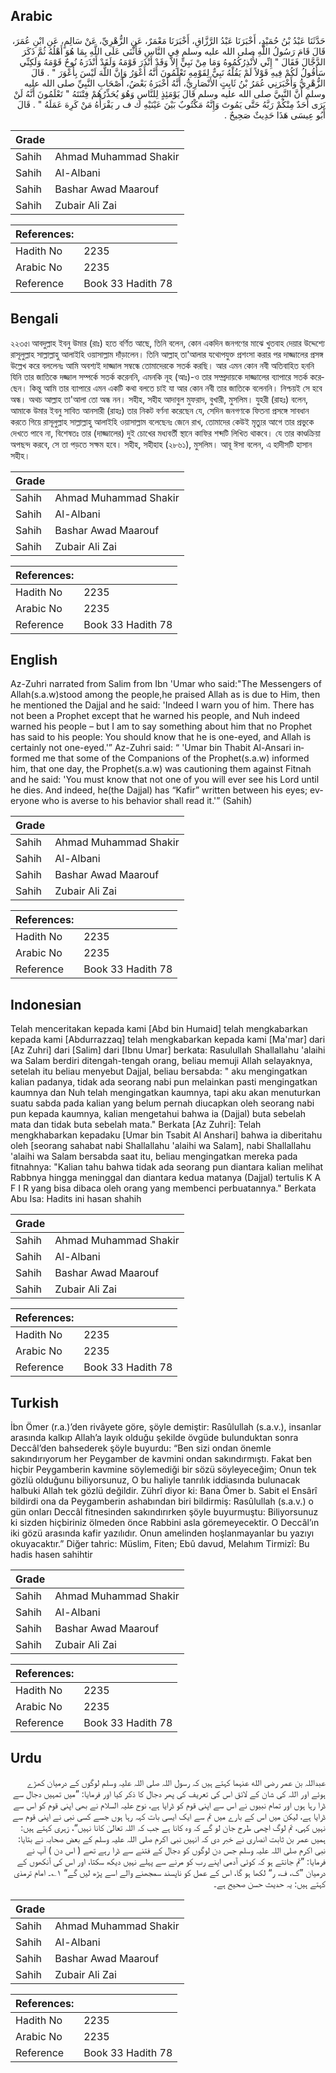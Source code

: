 ## Arabic


<div dir="rtl" lang="ar" style={{fontSize:'larger',backgroundColor:'#f8f9fa',padding:20}}>
حَدَّثَنَا عَبْدُ بْنُ حُمَيْدٍ، أَخْبَرَنَا عَبْدُ الرَّزَّاقِ، أَخْبَرَنَا مَعْمَرٌ، عَنِ الزُّهْرِيِّ، عَنْ سَالِمٍ، عَنِ ابْنِ عُمَرَ، قَالَ قَامَ رَسُولُ اللَّهِ صلى الله عليه وسلم فِي النَّاسِ فَأَثْنَى عَلَى اللَّهِ بِمَا هُوَ أَهْلُهُ ثُمَّ ذَكَرَ الدَّجَّالَ فَقَالَ ‏"‏ إِنِّي لأُنْذِرُكُمُوهُ وَمَا مِنْ نَبِيٍّ إِلاَّ وَقَدْ أَنْذَرَ قَوْمَهُ وَلَقَدْ أَنْذَرَهُ نُوحٌ قَوْمَهُ وَلَكِنِّي سَأَقُولُ لَكُمْ فِيهِ قَوْلاً لَمْ يَقُلْهُ نَبِيٌّ لِقَوْمِهِ تَعْلَمُونَ أَنَّهُ أَعْوَرُ وَإِنَّ اللَّهَ لَيْسَ بِأَعْوَرَ ‏"‏ ‏.‏ قَالَ الزُّهْرِيُّ وَأَخْبَرَنِي عُمَرُ بْنُ ثَابِتٍ الأَنْصَارِيُّ، أَنَّهُ أَخْبَرَهُ بَعْضُ، أَصْحَابِ النَّبِيِّ صلى الله عليه وسلم أَنَّ النَّبِيَّ صلى الله عليه وسلم قَالَ يَوْمَئِذٍ لِلنَّاسِ وَهُوَ يُحَذِّرُهُمْ فِتْنَتَهُ ‏"‏ تَعْلَمُونَ أَنَّهُ لَنْ يَرَى أَحَدٌ مِنْكُمْ رَبَّهُ حَتَّى يَمُوتَ وَإِنَّهُ مَكْتُوبٌ بَيْنَ عَيْنَيْهِ ك ف ر يَقْرَأُهُ مَنْ كَرِهَ عَمَلَهُ ‏"‏ ‏.‏ قَالَ أَبُو عِيسَى هَذَا حَدِيثٌ صَحِيحٌ ‏.‏
</div>
<div style={{backgroundColor:'#f8f9fa',padding:20, marginBottom: 10}}><table> <thead> <tr> <th>Grade</th> <th></th> </tr> </thead> <tbody> <tr><td>Sahih</td><td>Ahmad Muhammad Shakir</td></tr><tr><td>Sahih</td><td>Al-Albani</td></tr><tr><td>Sahih</td><td>Bashar Awad Maarouf</td></tr><tr><td>Sahih</td><td>Zubair Ali Zai</td></tr></tbody></table><table> <thead> <tr> <th>References:</th> <th></th> </tr> </thead> <tbody><tr><td>Hadith No</td><td>2235</td></tr><tr><td>Arabic No</td><td>2235</td></tr><tr><td>Reference</td><td>Book 33 Hadith 78</td></tr></tbody></table></div>

## Bengali


<div dir="ltr" lang="bn" style={{fontSize:'larger',backgroundColor:'#f8f9fa',padding:20}}>
২২৩৫৷ আবদুল্লাহ ইবনু উমার (রাঃ) হতে বর্ণিত আছে, তিনি বলেন, কোন একদিন জনগণের মাঝে খুতবাহ দেয়ার উদ্দেশ্যে রাসূলুল্লাহ সাল্লাল্লাহু আলাইহি ওয়াসাল্লাম দাঁড়ালেন। তিনি আল্লাহ্ তা'আলার যথোপযুক্ত প্রশংসা করার পর দাজ্জালের প্রসঙ্গ উল্লেখ করে বললেনঃ আমি অবশ্যই দাজ্জাল সম্বন্ধে তোমাদেরকে সতর্ক করছি। আর এমন কোন নবী অতিবাহিত হননি যিনি তার জাতিকে দজ্জাল সম্পর্কে সতর্ক করেননি, এমনকি নূহ (আঃ)-ও তার সম্প্রদায়কে দাজ্জালের ব্যাপারে সতর্ক করেছেন। কিন্তু আমি তার ব্যাপারে এমন একটি কথা বলতে চাই যা আর কোন নবী তার জাতিকে বলেননি। নিশ্চয়ই সে হবে অন্ধ। অথচ আল্লাহ তা'আলা তো অন্ধ নন। সহীহ, সহীহ আদাবুল মুফরাদ, বুখারী, মুসলিম। যুহরী (রাহঃ) বলেন, আমাকে উমার ইবনু সাবিত আনসারী (রাহঃ) তার নিকট বর্ণনা করেছেন যে, সেদিন জনগণকে ফিতনা প্রসঙ্গে সাবধান করতে গিয়ে রাসূলুল্লাহ সাল্লাল্লাহু আলাইহি ওয়াসাল্লাম বলেছেনঃ জেনে রাখ, তোমাদের কেউই মৃত্যুর আগে তার প্রভুকে দেখতে পাবে না, বিশেষতঃ তার (দাজ্জালের) দুই চোখের মধ্যবর্তী স্থানে কাফির শব্দটি লিখিত থাকবে। যে তার কাণ্ডক্রিয়া অপছন্দ করবে, সে তা পড়তে সক্ষম হবে। সহীহ, সহীহাহ (২৮৬১), মুসলিম। আবূ ঈসা বলেন, এ হাদীসটি হাসান সহীহ।
</div>
<div style={{backgroundColor:'#f8f9fa',padding:20, marginBottom: 10}}><table> <thead> <tr> <th>Grade</th> <th></th> </tr> </thead> <tbody> <tr><td>Sahih</td><td>Ahmad Muhammad Shakir</td></tr><tr><td>Sahih</td><td>Al-Albani</td></tr><tr><td>Sahih</td><td>Bashar Awad Maarouf</td></tr><tr><td>Sahih</td><td>Zubair Ali Zai</td></tr></tbody></table><table> <thead> <tr> <th>References:</th> <th></th> </tr> </thead> <tbody><tr><td>Hadith No</td><td>2235</td></tr><tr><td>Arabic No</td><td>2235</td></tr><tr><td>Reference</td><td>Book 33 Hadith 78</td></tr></tbody></table></div>

## English


<div dir="ltr" lang="en" style={{fontSize:'larger',backgroundColor:'#f8f9fa',padding:20}}>
Az-Zuhri narrated from Salim from Ibn 'Umar who said:"The Messengers of Allah(s.a.w)stood among the people,he praised Allah as is due to Him, then he mentioned the Dajjal and he said: 'Indeed I warn you of him. There has not been a Prophet except that he warned his people, and Nuh indeed warned his people – but I am to say something about him that no Prophet has said to his people: You should know that he is one-eyed, and Allah is certainly not one-eyed.'” Az-Zuhri said: “ 'Umar bin Thabit Al-Ansari informed me that some of the Companions of the Prophet(s.a.w) informed him, that one day, the Prophet(s.a.w) was cautioning them against Fitnah and he said: 'You must know that not one of you will ever see his Lord until he dies. And indeed, he(the Dajjal) has “Kafir” written between his eyes; everyone who is averse to his behavior shall read it.'” (Sahih)
</div>
<div style={{backgroundColor:'#f8f9fa',padding:20, marginBottom: 10}}><table> <thead> <tr> <th>Grade</th> <th></th> </tr> </thead> <tbody> <tr><td>Sahih</td><td>Ahmad Muhammad Shakir</td></tr><tr><td>Sahih</td><td>Al-Albani</td></tr><tr><td>Sahih</td><td>Bashar Awad Maarouf</td></tr><tr><td>Sahih</td><td>Zubair Ali Zai</td></tr></tbody></table><table> <thead> <tr> <th>References:</th> <th></th> </tr> </thead> <tbody><tr><td>Hadith No</td><td>2235</td></tr><tr><td>Arabic No</td><td>2235</td></tr><tr><td>Reference</td><td>Book 33 Hadith 78</td></tr></tbody></table></div>

## Indonesian


<div dir="ltr" lang="id" style={{fontSize:'larger',backgroundColor:'#f8f9fa',padding:20}}>
Telah menceritakan kepada kami [Abd bin Humaid] telah mengkabarkan kepada kami [Abdurrazzaq] telah mengkabarkan kepada kami [Ma'mar] dari [Az Zuhri] dari [Salim] dari [Ibnu Umar] berkata: Rasulullah Shallallahu 'alaihi wa Salam berdiri ditengah-tengah orang, beliau memuji Allah selayaknya, setelah itu beliau menyebut Dajjal, beliau bersabda: " aku mengingatkan kalian padanya, tidak ada seorang nabi pun melainkan pasti mengingatkan kaumnya dan Nuh telah mengingatkan kaumnya, tapi aku akan menuturkan suatu sabda pada kalian yang belum pernah diucapkan oleh seorang nabi pun kepada kaumnya, kalian mengetahui bahwa ia (Dajjal) buta sebelah mata dan tidak buta sebelah mata." Berkata [Az Zuhri]: Telah mengkhabarkan kepadaku [Umar bin Tsabit Al Anshari] bahwa ia diberitahu oleh [seorang sahabat nabi Shallallahu 'alaihi wa Salam], nabi Shallallahu 'alaihi wa Salam bersabda saat itu, beliau mengingatkan mereka pada fitnahnya: "Kalian tahu bahwa tidak ada seorang pun diantara kalian melihat Rabbnya hingga meninggal dan diantara kedua matanya (Dajjal) tertulis K A F I R yang bisa dibaca oleh orang yang membenci perbuatannya." Berkata Abu Isa: Hadits ini hasan shahih
</div>
<div style={{backgroundColor:'#f8f9fa',padding:20, marginBottom: 10}}><table> <thead> <tr> <th>Grade</th> <th></th> </tr> </thead> <tbody> <tr><td>Sahih</td><td>Ahmad Muhammad Shakir</td></tr><tr><td>Sahih</td><td>Al-Albani</td></tr><tr><td>Sahih</td><td>Bashar Awad Maarouf</td></tr><tr><td>Sahih</td><td>Zubair Ali Zai</td></tr></tbody></table><table> <thead> <tr> <th>References:</th> <th></th> </tr> </thead> <tbody><tr><td>Hadith No</td><td>2235</td></tr><tr><td>Arabic No</td><td>2235</td></tr><tr><td>Reference</td><td>Book 33 Hadith 78</td></tr></tbody></table></div>

## Turkish


<div dir="ltr" lang="tr" style={{fontSize:'larger',backgroundColor:'#f8f9fa',padding:20}}>
İbn Ömer (r.a.)’den rivâyete göre, şöyle demiştir: Rasûlullah (s.a.v.), insanlar arasında kalkıp Allah’a layık olduğu şekilde övgüde bulunduktan sonra Deccâl’den bahsederek şöyle buyurdu: “Ben sizi ondan önemle sakındırıyorum her Peygamber de kavmini ondan sakındırmıştı. Fakat ben hiçbir Peygamberin kavmine söylemediği bir sözü söyleyeceğim; Onun tek gözlü olduğunu biliyorsunuz, O bu haliyle tanrılık iddiasında bulunacak halbuki Allah tek gözlü değildir. Zührî diyor ki: Bana Ömer b. Sabit el Ensârî bildirdi ona da Peygamberin ashabından biri bildirmiş: Rasûlullah (s.a.v.) o gün onları Deccâl fitnesinden sakındırırken şöyle buyurmuştu: Biliyorsunuz ki sizden hiçbiriniz ölmeden önce Rabbini asla göremeyecektir. O Deccâl’ın iki gözü arasında kafir yazılıdır. Onun amelinden hoşlanmayanlar bu yazıyı okuyacaktır.” Diğer tahric: Müslim, Fiten; Ebû davud, Melahım Tirmizî: Bu hadis hasen sahihtir
</div>
<div style={{backgroundColor:'#f8f9fa',padding:20, marginBottom: 10}}><table> <thead> <tr> <th>Grade</th> <th></th> </tr> </thead> <tbody> <tr><td>Sahih</td><td>Ahmad Muhammad Shakir</td></tr><tr><td>Sahih</td><td>Al-Albani</td></tr><tr><td>Sahih</td><td>Bashar Awad Maarouf</td></tr><tr><td>Sahih</td><td>Zubair Ali Zai</td></tr></tbody></table><table> <thead> <tr> <th>References:</th> <th></th> </tr> </thead> <tbody><tr><td>Hadith No</td><td>2235</td></tr><tr><td>Arabic No</td><td>2235</td></tr><tr><td>Reference</td><td>Book 33 Hadith 78</td></tr></tbody></table></div>

## Urdu


<div dir="rtl" lang="ur" style={{fontSize:'larger',backgroundColor:'#f8f9fa',padding:20}}>
عبداللہ بن عمر رضی الله عنہما کہتے ہیں کہ رسول اللہ صلی اللہ علیہ وسلم لوگوں کے درمیان کھڑے ہوئے اور اللہ کی شان کے لائق اس کی تعریف کی پھر دجال کا ذکر کیا اور فرمایا: ”میں تمہیں دجال سے ڈرا رہا ہوں اور تمام نبیوں نے اس سے اپنی قوم کو ڈرایا ہے، نوح علیہ السلام نے بھی اپنی قوم کو اس سے ڈرایا ہے، لیکن میں اس کے بارے میں تم سے ایک ایسی بات کہہ رہا ہوں جسے کسی نبی نے اپنی قوم سے نہیں کہی، تم لوگ اچھی طرح جان لو گے کہ وہ کانا ہے جب کہ اللہ تعالیٰ کانا نہیں“، زہری کہتے ہیں: ہمیں عمر بن ثابت انصاری نے خبر دی کہ انہیں نبی اکرم صلی اللہ علیہ وسلم کے بعض صحابہ نے بتایا: نبی اکرم صلی اللہ علیہ وسلم جس دن لوگوں کو دجال کے فتنے سے ڈرا رہے تھے ( اس دن ) آپ نے فرمایا: ”تم جانتے ہو کہ کوئی آدمی اپنے رب کو مرنے سے پہلے نہیں دیکھ سکتا، اور اس کی آنکھوں کے درمیان ”ک، ف، ر“ لکھا ہو گا، اس کے عمل کو ناپسند سمجھنے والے اسے پڑھ لیں گے“ ۱؎۔ امام ترمذی کہتے ہیں: یہ حدیث حسن صحیح ہے۔
</div>
<div style={{backgroundColor:'#f8f9fa',padding:20, marginBottom: 10}}><table> <thead> <tr> <th>Grade</th> <th></th> </tr> </thead> <tbody> <tr><td>Sahih</td><td>Ahmad Muhammad Shakir</td></tr><tr><td>Sahih</td><td>Al-Albani</td></tr><tr><td>Sahih</td><td>Bashar Awad Maarouf</td></tr><tr><td>Sahih</td><td>Zubair Ali Zai</td></tr></tbody></table><table> <thead> <tr> <th>References:</th> <th></th> </tr> </thead> <tbody><tr><td>Hadith No</td><td>2235</td></tr><tr><td>Arabic No</td><td>2235</td></tr><tr><td>Reference</td><td>Book 33 Hadith 78</td></tr></tbody></table></div>